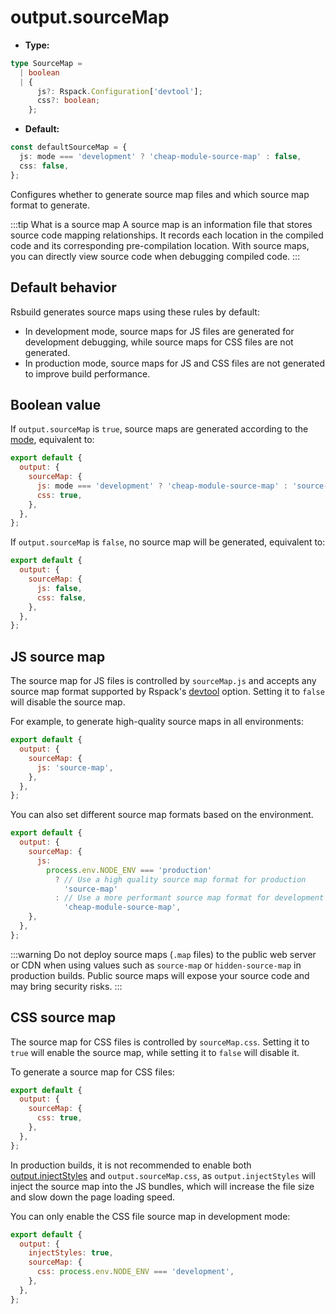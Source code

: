 # output.sourceMap

- **Type:**

```ts
type SourceMap =
  | boolean
  | {
      js?: Rspack.Configuration['devtool'];
      css?: boolean;
    };
```

- **Default:**

```ts
const defaultSourceMap = {
  js: mode === 'development' ? 'cheap-module-source-map' : false,
  css: false,
};
```

Configures whether to generate source map files and which source map format to generate.

:::tip What is a source map
A source map is an information file that stores source code mapping relationships. It records each location in the compiled code and its corresponding pre-compilation location. With source maps, you can directly view source code when debugging compiled code.
:::

## Default behavior

Rsbuild generates source maps using these rules by default:

- In development mode, source maps for JS files are generated for development debugging, while source maps for CSS files are not generated.
- In production mode, source maps for JS and CSS files are not generated to improve build performance.

## Boolean value

If `output.sourceMap` is `true`, source maps are generated according to the [mode](/config/mode), equivalent to:

```js
export default {
  output: {
    sourceMap: {
      js: mode === 'development' ? 'cheap-module-source-map' : 'source-map',
      css: true,
    },
  },
};
```

If `output.sourceMap` is `false`, no source map will be generated, equivalent to:

```js
export default {
  output: {
    sourceMap: {
      js: false,
      css: false,
    },
  },
};
```

## JS source map

The source map for JS files is controlled by `sourceMap.js` and accepts any source map format supported by Rspack's [devtool](https://rspack.rs/config/devtool) option. Setting it to `false` will disable the source map.

For example, to generate high-quality source maps in all environments:

```js
export default {
  output: {
    sourceMap: {
      js: 'source-map',
    },
  },
};
```

You can also set different source map formats based on the environment.

```js
export default {
  output: {
    sourceMap: {
      js:
        process.env.NODE_ENV === 'production'
          ? // Use a high quality source map format for production
            'source-map'
          : // Use a more performant source map format for development
            'cheap-module-source-map',
    },
  },
};
```

:::warning
Do not deploy source maps (`.map` files) to the public web server or CDN when using values such as `source-map` or `hidden-source-map` in production builds. Public source maps will expose your source code and may bring security risks.
:::

## CSS source map

The source map for CSS files is controlled by `sourceMap.css`. Setting it to `true` will enable the source map, while setting it to `false` will disable it.

To generate a source map for CSS files:

```js
export default {
  output: {
    sourceMap: {
      css: true,
    },
  },
};
```

In production builds, it is not recommended to enable both [output.injectStyles](/config/output/inject-styles) and `output.sourceMap.css`, as `output.injectStyles` will inject the source map into the JS bundles, which will increase the file size and slow down the page loading speed.

You can only enable the CSS file source map in development mode:

```js
export default {
  output: {
    injectStyles: true,
    sourceMap: {
      css: process.env.NODE_ENV === 'development',
    },
  },
};
```
